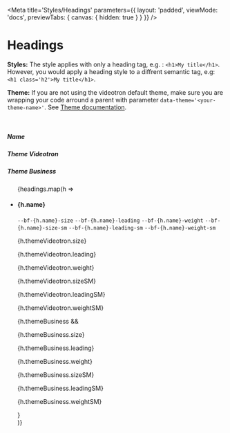 
<Meta
    title='Styles/Headings'
    parameters={{
        layout: 'padded',
        viewMode: 'docs',
        previewTabs: { canvas: { hidden: true } }
    }}
/>

# Headings

**Styles:** The style applies with only a heading tag, e.g. : `<h1>My title</h1>`.
However, you would apply a heading style to a diffrent semantic tag, e.g: `<h1 class='h2'>My title</h1>`.

**Theme:** If you are not using the videotron default theme, make sure you are wrapping your code arround a parent with parameter `data-theme='<your-theme-name>'`. See [Theme documentation](?path=/docs/implementation-theme--page).

<br/>

<Canvas withSource='none'>
    <div>
        <div class='d-flex align-items-center gap-4 w-100'>
            <div class='w-65'>
                <h5 class='m-0'>Name</h5>
            </div>
            <div class='w-25'>
                <h5 class='m-0'>Theme Videotron</h5>
            </div>
            <div class='w-25'>
                <h5 class='m-0'>Theme Business</h5>
            </div>
        </div>
        <ul class='list-unstyled'>
            {headings.map(h =>
                <li key={h.name} class='d-flex align-items-start gap-4 w-100 border-top pt-3 mt-3'>
                    <div class='w-65 d-flex gap-4'>
                        <h4 class='mb-0'>{h.name}</h4>
                        <div class='d-flex flex-column gap-4'>
                            <code>--bf-{h.name}-size</code>
                            <code>--bf-{h.name}-leading</code>
                            <code>--bf-{h.name}-weight</code>
                            <code>--bf-{h.name}-size-sm</code>
                            <code>--bf-{h.name}-leading-sm</code>
                            <code>--bf-{h.name}-weight-sm</code>
                        </div>
                    </div>
                    <div class='w-25'>
                        <p class='bf-text'>{h.themeVideotron.size}</p>
                        <p class='bf-text'>{h.themeVideotron.leading}</p>
                        <p class='bf-text'>{h.themeVideotron.weight}</p>
                        <p class='bf-text'>{h.themeVideotron.sizeSM}</p>
                        <p class='bf-text'>{h.themeVideotron.leadingSM}</p>
                        <p class='bf-text'>{h.themeVideotron.weightSM}</p>
                    </div>
                    <div class='w-25'>
                        {h.themeBusiness &&
                            <div>
                                <p class='bf-text'>{h.themeBusiness.size}</p>
                                <p class='bf-text'>{h.themeBusiness.leading}</p>
                                <p class='bf-text'>{h.themeBusiness.weight}</p>
                                <p class='bf-text'>{h.themeBusiness.sizeSM}</p>
                                <p class='bf-text'>{h.themeBusiness.leadingSM}</p>
                                <p class='bf-text'>{h.themeBusiness.weightSM}</p>
                            </div>
                        }
                    </div>
                </li>
            )}
        </ul>
    </div>
</Canvas>
